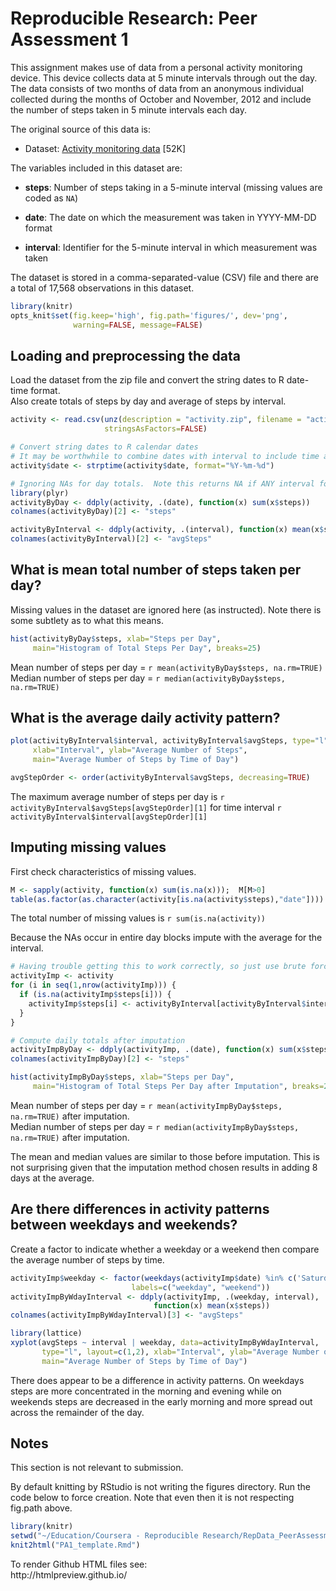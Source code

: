# Reproducible Research: Peer Assessment 1

This assignment makes use of data from a personal activity monitoring
device. This device collects data at 5 minute intervals through out the
day. The data consists of two months of data from an anonymous
individual collected during the months of October and November, 2012
and include the number of steps taken in 5 minute intervals each day.

The original source of this data is:

* Dataset: [Activity monitoring data](https://d396qusza40orc.cloudfront.net/repdata%2Fdata%2Factivity.zip) [52K]

The variables included in this dataset are:

* **steps**: Number of steps taking in a 5-minute interval (missing
    values are coded as `NA`)

* **date**: The date on which the measurement was taken in YYYY-MM-DD
    format

* **interval**: Identifier for the 5-minute interval in which
    measurement was taken

The dataset is stored in a comma-separated-value (CSV) file and there
are a total of 17,568 observations in this
dataset.

```r
library(knitr)
opts_knit$set(fig.keep='high', fig.path='figures/', dev='png',
              warning=FALSE, message=FALSE)
```

## Loading and preprocessing the data

Load the dataset from the zip file and convert the string dates to R date-time format.  
Also create totals of steps by day and average of steps by interval.

```r
activity <- read.csv(unz(description = "activity.zip", filename = "activity.csv"),
                     stringsAsFactors=FALSE)

# Convert string dates to R calendar dates
# It may be worthwhile to combine dates with interval to include time as well
activity$date <- strptime(activity$date, format="%Y-%m-%d")

# Ignoring NAs for day totals.  Note this returns NA if ANY interval for a date is NA.
library(plyr)
activityByDay <- ddply(activity, .(date), function(x) sum(x$steps))
colnames(activityByDay)[2] <- "steps"

activityByInterval <- ddply(activity, .(interval), function(x) mean(x$steps, na.rm=TRUE))
colnames(activityByInterval)[2] <- "avgSteps"
```
  

## What is mean total number of steps taken per day?

Missing values in the dataset are ignored here (as instructed).  Note there is some subtlety as to what this means.

```r
hist(activityByDay$steps, xlab="Steps per Day",
     main="Histogram of Total Steps Per Day", breaks=25)
```

Mean number of steps per day = `r mean(activityByDay$steps, na.rm=TRUE)`  
Median number of steps per day = `r median(activityByDay$steps, na.rm=TRUE)`  


## What is the average daily activity pattern?

```r
plot(activityByInterval$interval, activityByInterval$avgSteps, type="l",
     xlab="Interval", ylab="Average Number of Steps",
     main="Average Number of Steps by Time of Day")

avgStepOrder <- order(activityByInterval$avgSteps, decreasing=TRUE)
```

The maximum average number of steps per day is `r activityByInterval$avgSteps[avgStepOrder][1]` for time interval `r activityByInterval$interval[avgStepOrder][1]`

## Imputing missing values

First check characteristics of missing values.

```r
M <- sapply(activity, function(x) sum(is.na(x)));  M[M>0]
table(as.factor(as.character(activity[is.na(activity$steps),"date"])))
```

The total number of missing values is `r sum(is.na(activity))`

Because the NAs occur in entire day blocks impute with the average for the interval.   

```r
# Having trouble getting this to work correctly, so just use brute force (slow!)
activityImp <- activity
for (i in seq(1,nrow(activityImp))) {
  if (is.na(activityImp$steps[i])) {
    activityImp$steps[i] <- activityByInterval[activityByInterval$interval == activityImp$interval[i], "avgSteps"]
  }
}

# Compute daily totals after imputation
activityImpByDay <- ddply(activityImp, .(date), function(x) sum(x$steps))
colnames(activityImpByDay)[2] <- "steps"

hist(activityImpByDay$steps, xlab="Steps per Day",
     main="Histogram of Total Steps Per Day after Imputation", breaks=25)
```

Mean number of steps per day = `r mean(activityImpByDay$steps, na.rm=TRUE)` after imputation.  
Median number of steps per day = `r median(activityImpByDay$steps, na.rm=TRUE)` after imputation.

The mean and median values are similar to those before imputation.  This is not surprising given that the imputation method chosen results in adding 8 days at the average.

## Are there differences in activity patterns between weekdays and weekends?

Create a factor to indicate whether a weekday or a weekend then compare the average number of steps by time.

```r
activityImp$weekday <- factor(weekdays(activityImp$date) %in% c('Saturday', 'Sunday'),
                           labels=c("weekday", "weekend"))
activityImpByWdayInterval <- ddply(activityImp, .(weekday, interval),
                                function(x) mean(x$steps))
colnames(activityImpByWdayInterval)[3] <- "avgSteps"

library(lattice)
xyplot(avgSteps ~ interval | weekday, data=activityImpByWdayInterval,
       type="l", layout=c(1,2), xlab="Interval", ylab="Average Number of Steps",
       main="Average Number of Steps by Time of Day")
```

There does appear to be a difference in activity patterns.  On weekdays steps are more concentrated in the morning and evening while on weekends steps are decreased in the early morning and more spread out across the remainder of the day.

## Notes

This section is not relevant to submission.  

By default knitting by RStudio is not writing the figures directory.  Run the code below to force creation.  Note that even then it is not respecting fig.path above.

```r
library(knitr)
setwd("~/Education/Coursera - Reproducible Research/RepData_PeerAssessment1")
knit2html("PA1_template.Rmd")
```

To render Github HTML files see:  
http://htmlpreview.github.io/
